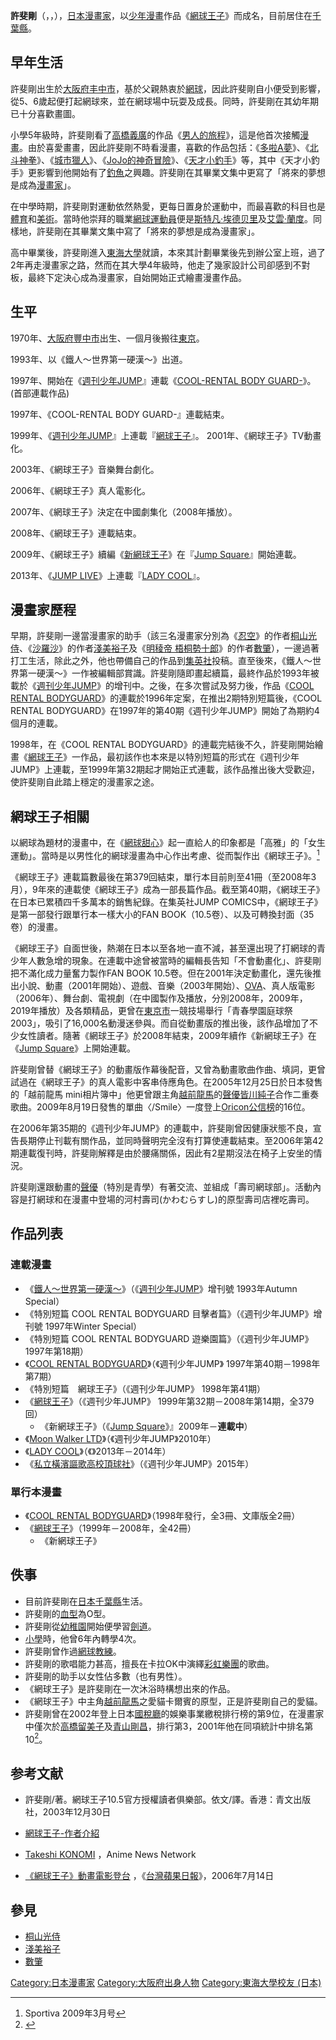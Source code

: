 {{noteTA
|1=zh-hans:伊万·伦德尔;zh-hk:艾雲·蘭度;zh-tw:藍道;
|2=zh-hans:斯特凡·埃德贝里;zh-hk:史提芬·艾特堡;zh-tw:艾伯格;zh-hant:斯特凡·埃德贝里;zh-mo:史提芬·艾特堡;
}}
{{Infobox 漫画家|
| 姓名 = 許斐剛
| 本名 = 
| 出生地點 = {{flagicon|Japan}}[[大阪府|大阪府]][[丰中市|丰中市]]
| 國籍 = {{JPN}}
| 出生日期 = {{Birth date and age|1970|6|26}}
| 職業 = [[漫画家|漫画家]]
| 活躍時期 = 1993年至今
| 類型 = [[少年漫画|少年漫画]]<br />[[運動漫画|運動漫画]]
| 代表作 = 《[[網球王子|網球王子]]》
| 獎項 = 
}}
{{Japanese|japanese=許斐 剛|kana=このみ たけし|romaji=Konomi Takeshi}}
'''許斐剛'''（{{lang|ja|このみ たけし}}，{{lang|en|Konomi Takeshi}}，{{bd|1970年|6月26日}}），[[日本漫畫家|日本漫畫家]]，以[[少年漫畫|少年漫畫]]作品《[[網球王子|網球王子]]》而成名，目前居住在[[千葉縣|千葉縣]]。

==早年生活==
許斐剛出生於[[大阪府|大阪府]][[丰中市|丰中市]]，基於父親熱衷於[[網球|網球]]，因此許斐剛自小便受到影響，從5、6歲起便打起網球來，並在網球場中玩耍及成長。同時，許斐剛在其幼年期已十分喜歡畫圖。

小學5年級時，許斐剛看了[[高橋義廣|高橋義廣]]的作品《[[男人的旅程|男人的旅程]]》，這是他首次接觸[[漫畫|漫畫]]。由於喜愛畫畫，因此許斐剛不時看漫畫，喜歡的作品包括：《[[多啦A夢|多啦A夢]]》、《[[北斗神拳|北斗神拳]]》、《[[城市獵人|城市獵人]]》、《[[JoJo的神奇冒險|JoJo的神奇冒險]]》、《[[天才小釣手|天才小釣手]]》等，其中《天才小釣手》更影響到他開始有了[[釣魚|釣魚]]之興趣。許斐剛在其畢業文集中更寫了「將來的夢想是成為[[漫畫家|漫畫家]]」。

在中學時期，許斐剛對運動依然熱愛，更每日置身於運動中，而最喜歡的科目也是[[体育教育|體育]]和[[美術|美術]]。當時他崇拜的職業[[網球運動員|網球運動員]]便是[[斯特凡·埃德贝里|斯特凡·埃德贝里]]及[[艾雲·蘭度|艾雲·蘭度]]。同樣地，許斐剛在其畢業文集中寫了「將來的夢想是成為漫畫家」。

高中畢業後，許斐剛進入[[東海大學_(日本)|東海大學]]就讀，本來其計劃畢業後先到辦公室上班，過了2年再走漫畫家之路，然而在其大學4年級時，他走了幾家設計公司卻感到不對板，最終下定決心成為漫畫家，自始開始正式繪畫漫畫作品。

== 生平 ==
1970年、[[大阪府|大阪府]][[豐中市|豐中市]]出生、一個月後搬往[[東京|東京]]。

1993年、以《鐵人～世界第一硬漢～》出道。

1997年、開始在《[[週刊少年JUMP|週刊少年JUMP]]』連載《[[出租保鏢|COOL-RENTAL BODY GUARD-]]》。(首部連載作品)

1997年、《COOL-RENTAL BODY GUARD-』連載結束。

1999年、《[[週刊少年JUMP|週刊少年JUMP]]』上連載『[[網球王子|網球王子]]』。
2001年、《網球王子》TV動畫化。

2003年、《網球王子》音樂舞台劇化。

2006年、《網球王子》真人電影化。

2007年、《網球王子》決定在中國劇集化（2008年播放）。

2008年、《網球王子》連載結束。

2009年、《網球王子》續編《[[新網球王子|新網球王子]]》在『[[Jump_Square|Jump Square]]』開始連載。

2013年、《[[JUMP_LIVE|JUMP LIVE]]》上連載『[[LADY_COOL|LADY COOL]]』。

==漫畫家歷程==
早期，許斐剛一邊當漫畫家的助手（該三名漫畫家分別為《[[忍空|忍空]]》的作者[[桐山光侍|桐山光侍]]、《[[沙羅沙|沙羅沙]]》的作者[[淺美裕子|淺美裕子]]及《[[明稜帝_梧桐勢十郎|明稜帝 梧桐勢十郎]]》的作者[[數肇|數肇]]），一邊過著打工生活，除此之外，他也帶備自己的作品到[[集英社|集英社]]投稿。直至後來，《鐵人～世界第一硬漢～》一作被編輯部賞識。許斐剛隨即畫起續篇，最終作品於1993年被載於《[[週刊少年JUMP|週刊少年JUMP]]》的增刊中。之後，在多次嘗試及努力後，作品《[[COOL出租保鏢|COOL RENTAL BODYGUARD]]》的連載於1996年定案，在推出2期特別短篇後，《COOL RENTAL BODYGUARD》在1997年的第40期《週刊少年JUMP》開始了為期約4個月的連載。

1998年，在《COOL RENTAL BODYGUARD》的連載完結後不久，許斐剛開始繪畫《[[網球王子|網球王子]]》一作品，最初該作也本來是以特別短篇的形式在《週刊少年JUMP》上連載，至1999年第32期起才開始正式連載，該作品推出後大受歡迎，使許斐剛自此踏上穩定的漫畫家之途。

==網球王子相關==
以網球為題材的漫畫中，在《[[網球甜心|網球甜心]]》起一直給人的印象都是「高雅」的「女生運動」。當時是以男性化的網球漫畫為中心作出考慮、從而製作出《網球王子》。<ref>Sportiva 2009年3月号</ref>

《網球王子》連載篇數最後在第379回結束，單行本目前則至41冊（至2008年3月），9年來的連載使《網球王子》成為一部長篇作品。截至第40期，《網球王子》在日本已累積四千多萬本的銷售紀錄。在集英社JUMP COMICS中，《網球王子》是第一部發行跟單行本一樣大小的FAN BOOK（10.5卷）、以及可轉換封面（35卷）的漫畫。

《網球王子》自面世後，熱潮在日本以至各地一直不減，甚至還出現了打網球的青少年人數急增的現象。在連載中途曾被當時的編輯長告知「不會動畫化」、許斐剛把不滿化成力量奮力製作FAN BOOK 10.5卷。但在2001年決定動畫化，還先後推出小說、動畫（2001年開始）、遊戲、音樂（2003年開始）、[[OVA|OVA]]、真人版電影（2006年）、舞台劇、電視劇（在中國製作及播放，分別2008年，2009年，2019年播放）及各類精品，更曾在[[東京市|東京市]]一競技場舉行「青春學園庭球祭2003」，吸引了16,000名動漫迷參與。而自從動畫版的推出後，該作品增加了不少女性讀者。隨著《網球王子》於2008年結束，2009年續作《新網球王子》在《[[Jump_Square|Jump Square]]》上開始連載。

許斐剛曾替《網球王子》的動畫版作幕後配音，又曾為動畫歌曲作曲、填詞，更曾試過在《網球王子》的真人電影中客串侍應角色。在2005年12月25日於日本發售的「越前龍馬 mini相片簿中」他更曾跟主角[[越前龍馬|越前龍馬]]的[[聲優|聲優]][[皆川純子|皆川純子]]合作二重奏歌曲。2009年8月19日發售的單曲〈{{lang|ja|テニプリっていいな}}/Smile〉一度登上[[Oricon公信榜|Oricon公信榜]]的16位。

在2006年第35期的《週刊少年JUMP》的連載中，許斐剛曾因健康狀態不良，宣告長期停止刊載有關作品，並同時聲明完全沒有打算使連載結束。至2006年第42期連載復刊時，許斐剛解釋是由於腰痛關係，因此有2星期沒法在椅子上安坐的情況。

許斐剛還跟動畫的[[聲優|聲優]]（特別是青學）有著交流、並組成「壽司網球部」。活動內容是打網球和在漫畫中登場的河村壽司(かわむらすし)的原型壽司店裡吃壽司。

==作品列表==
===連載漫畫===
*《[[鐵人～世界第一硬漢～|鐵人～世界第一硬漢～]]》（《[[週刊少年JUMP|週刊少年JUMP]]》增刊號 1993年Autumn Special）
*《特別短篇 COOL RENTAL BODYGUARD 目擊者篇》（《週刊少年JUMP》增刊號 1997年Winter Special）
*《特別短篇 COOL RENTAL BODYGUARD 遊樂園篇》（《週刊少年JUMP》 1997年第18期）
*《[[COOL出租保鏢|COOL RENTAL BODYGUARD]]》（《週刊少年JUMP》 1997年第40期－1998年第7期）
*《特別短篇　網球王子》（《週刊少年JUMP》 1998年第41期）
*《[[網球王子|網球王子]]》（《週刊少年JUMP》 1999年第32期－2008年第14期，全379回）
**《新網球王子》（《[[Jump_Square|Jump Square]]》』2009年－'''連載中'''）
*《[[Moon_Walker_LTD|Moon Walker LTD]]》（《週刊少年JUMP》2010年）
*《[[COOL出租保鏢|LADY COOL]]》（《{{tsl|ja|ジャンプLIVE|JUMP LIVE}}》2013年－2014年）
*《[[私立橫濱謳歌高校頂球社|私立橫濱謳歌高校頂球社]]》（《週刊少年JUMP》2015年）

===單行本漫畫===
*《[[COOL出租保鏢|COOL RENTAL BODYGUARD]]》（1998年發行，全3冊、文庫版全2冊）
*《[[網球王子|網球王子]]》（1999年－2008年，全42冊）
**《新網球王子》

==佚事==
*目前許斐剛在[[日本|日本]][[千葉縣|千葉縣]]生活。
*許斐剛的[[血型|血型]]為O型。
*許斐剛從[[幼稚園|幼稚園]]開始便學習[[劍道|劍道]]。
*[[小學|小學]]時，他曾6年內轉學4次。
*許斐剛曾作過[[網球教練|網球教練]]。
*許斐剛的歌唱能力甚高，擅長在卡拉OK中演繹[[彩虹樂團|彩虹樂團]]的歌曲。
*許斐剛的助手以女性佔多數（也有男性）。
*《網球王子》是許斐剛在一次沐浴時構想出來的作品。
*《網球王子》中主角[[越前龍馬|越前龍馬]]之愛貓卡爾賓的原型，正是許斐剛自己的愛貓。
*許斐剛曾在2002年登上日本[[國稅廳|國稅廳]]的娛樂事業繳稅排行榜的第9位，在漫畫家中僅次於[[高橋留美子|高橋留美子]]及[[青山剛昌|青山剛昌]]，排行第3，2001年他在同項統計中排名第10<ref>{{Cite web |url=http://www.animenewsnetwork.com/news/2004-05-24/top-japanese-tax-payers-in-anime-and-manga |title=Top Japanese Tax Payers in Anime and Manga |access-date=2008-05-20 |archive-date=2021-04-22 |archive-url=https://web.archive.org/web/20210422000954/https://www.animenewsnetwork.com/news/2004-05-24/top-japanese-tax-payers-in-anime-and-manga |dead-url=no }}</ref>。

==参考文献==
<div class="references-small">
<references />
*{{zh}}許斐剛/著。網球王子10.5官方授權讀者俱樂部。依文/譯。香港：青文出版社，2003年12月30日
*{{zh}}[https://web.archive.org/web/20080629084850/http://nelsonsit.tripod.com/TENNIS/Editor.htm 網球王子-作者介紹]
*{{en}}[http://www.animenewsnetwork.com/encyclopedia/people.php?id=5960 Takeshi KONOMI] {{Wayback|url=http://www.animenewsnetwork.com/encyclopedia/people.php?id=5960 |date=20210127231217 }}，Anime News Network
*{{zh}}[http://blog.1-apple.com.tw/comic/index.cfm?Fuseaction=PersonArticle&ArtID=15665 《網球王子》動畫電影登台] {{Wayback|url=http://blog.1-apple.com.tw/comic/index.cfm?Fuseaction=PersonArticle&ArtID=15665 |date=20080629100708 }}，《[[台灣蘋果日報|台灣蘋果日報]]》，2006年7月14日
</div>

==參見==
* [[桐山光侍|桐山光侍]]
* [[淺美裕子|淺美裕子]]
* [[數肇|數肇]]

{{网球王子|state=uncollapsed}}

{{Authority control}}

{{DEFAULTSORT:Konomi Takeshi}}
[[Category:日本漫畫家|Category:日本漫畫家]]
[[Category:大阪府出身人物|Category:大阪府出身人物]]
[[Category:東海大學校友_(日本)|Category:東海大學校友 (日本)]]